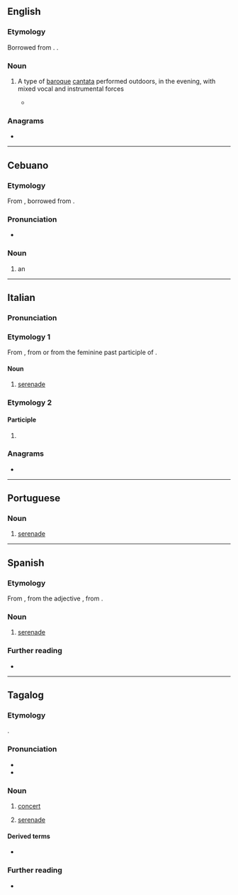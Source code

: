 ==English==

===Etymology===
Borrowed from {{bor|en|it|serenata}}. {{doublet|en|serenade}}.

===Noun===
{{en-noun}}

# {{lb|en|music}} A type of [[baroque]] [[cantata]] performed outdoors, in the evening, with mixed vocal and instrumental forces
#* {{quote-journal|en|2007|January 25|James R. Oestreich|The Shepherd, the Sea Nymph and the Big Rock, Abridged|New York Times|url=http://www.nytimes.com/2007/01/25/arts/music/25aulo.html
|passage=More’s the pity, for this work (technically a '''serenata''') is a little gem, and Aulos polished it to a fine luster.}}

===Anagrams===
* {{anagrams|en|a=aaeenrst|Near East|arsenate|arsetane|asterane}}

----

==Cebuano==

===Etymology===
From {{der|ceb|en|serenata}}, borrowed from {{der|ceb|it|serenata}}.

===Pronunciation===
* {{hyphenation|ceb|se|re|na|ta}}

===Noun===
{{head|ceb|noun}}

# an {{w|open-air concert}}

{{C|ceb|Music}}

----

==Italian==
{{wikipedia|lang=it}}

===Pronunciation===
{{it-pr|serenàta}}

===Etymology 1===
From {{m|it|sereno||clear, calm}}, from {{uder|it|la|serenus||calm}} or from the feminine past participle of {{m|it|serenare}}.

====Noun====
{{it-noun|f}}

# [[serenade]]

===Etymology 2===

====Participle====
{{head|it|past participle form|g=f-s}}

# {{feminine singular of|it|serenato}}

===Anagrams===
* {{anagrams|it|a=aaeenrst|arenaste|estranea}}

{{C|it|Music}}

----

==Portuguese==
{{wikipedia|lang=pt}}

===Noun===
{{pt-noun|f}}

# [[serenade]]

{{C|pt|Music}}

----

==Spanish==
{{wikipedia|lang=es}}

===Etymology===
From {{bor|es|it|serenata}}, from the adjective {{m|it|sereno||clear, calm}}, from {{der|es|la|serēnus||calm}}.

===Noun===
{{es-noun|f}}

# [[serenade]]

===Further reading===
* {{R:es:DRAE}}

{{C|es|Music}}

----

==Tagalog==

===Etymology===
{{bor+|tl|es|serenata}}.

===Pronunciation===
* {{hyph|tl|se|re|na|ta}}
* {{tl-IPA}}

===Noun===
{{tl-noun|b={{tl-bay sc}}}}

# {{lb|tl|music}} [[concert]]
#: {{syn|tl|konsiyerto}}
# [[serenade]]
#: {{syn|tl|harana}}

====Derived terms====
* {{l|tl|serenatahin}}

===Further reading===
* {{R:Pambansang Diksiyonaryo}}

{{c|tl|Music}}